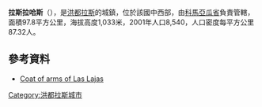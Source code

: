'''拉斯拉哈斯'''（{{lang-es|Las Lajas}}），是[[洪都拉斯|洪都拉斯]]的城鎮，位於該國中西部，由[[科馬亞瓜省|科馬亞瓜省]]負責管轄，面積97.8平方公里，海拔高度1,033米，2001年人口8,540，人口密度每平方公里87.32人。

==參考資料==
*[https://web.archive.org/web/20131022152138/http://www.ipaaclajas.com/escudo-laslajas.html Coat of arms of Las Lajas]

{{coord|14|54|0|N|87|35|0|W|type:adm2nd_region:HN_source:nlwiki|display=title}}

{{Honduras-geo-stub}}
[[Category:洪都拉斯城市|Category:洪都拉斯城市]]